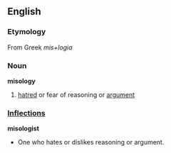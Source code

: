== English ==
=== Etymology ===
From Greek ''mis+logia''
=== Noun ===
'''misology'''
# [[hatred]] or fear of reasoning or [[argument]]
=== [[Inflection|Inflections]] ===
'''misologist'''
* One who hates or dislikes reasoning or argument.